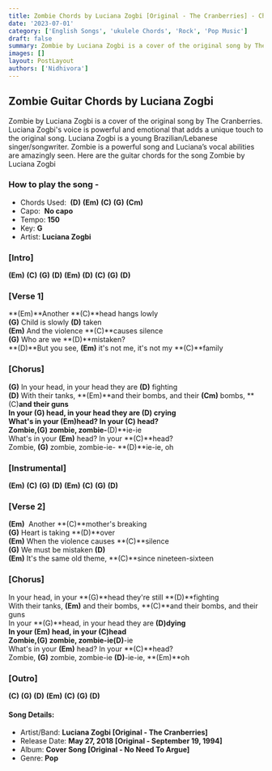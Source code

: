 ```yaml
---
title: Zombie Chords by Luciana Zogbi [Original - The Cranberries] - ChordsCo
date: '2023-07-01'
category: ['English Songs', 'ukulele Chords', 'Rock', 'Pop Music']
draft: false
summary: Zombie by Luciana Zogbi is a cover of the original song by The Cranberries. Luciana Zogbi's voice is powerful and emotional that adds a unique touch to the original song. Luciana Zogbi is a young Brazilian/Lebanese singer/songwriter. Zombie is a powerful song and Luciana’s vocal abilities are amazingly seen. Here are the guitar chords for the song Zombie by Luciana Zogbi
images: []
layout: PostLayout
authors: ['Nidhivora']
---
```


## Zombie Guitar Chords by Luciana Zogbi

Zombie by Luciana Zogbi is a cover of the original song by The Cranberries. Luciana Zogbi's voice is powerful and emotional that adds a unique touch to the original song. Luciana Zogbi is a young Brazilian/Lebanese singer/songwriter. Zombie is a powerful song and Luciana’s vocal abilities are amazingly seen. Here are the guitar chords for the song Zombie by Luciana Zogbi

### How to play the song -

- Chords Used:  **(D)** **(Em)** **(C)** **(G)** **(Cm)**
- Capo:  **No capo**
- Tempo: **150**
- Key: **G**
- Artist: **Luciana Zogbi**

### \[Intro\]

**(Em)** **(C)** **(G)** **(D)** **(Em)** **(D)** **(C)** **(G)** **(D)**

### \[Verse 1\]

**(Em)**Another **(C)**head hangs lowly\
**(G)** Child is slowly **(D)** taken\
**(Em)** And the violence **(C)**causes silence\
**(G)** Who are we **(D)**mistaken?\
**(D)**But you see, **(Em)** it's not me, it's not my **(C)**family

### \[Chorus\]

**(G)** In your head, in your head they are **(D)** fighting\
**(D)** With their tanks, **(Em)**and their bombs, and their **(Cm)** bombs, **(C)**and their guns\
In your **(G)** head, in your head they are **(D)** crying\
What's in your **(Em)**head? In your **(C)** head?\
Zombie,**(G)** zombie, zombie-**(D)**ie-ie\
What's in your **(Em)** head? In your **(C)**head?\
Zombie, **(G)** zombie, zombie-ie- **(D)**ie-ie, oh

### \[Instrumental\]

**(Em)** **(C)** **(G)** **(D)** **(Em)** **(C)** **(G)** **(D)**

### \[Verse 2\]

**(Em)**  Another **(C)**mother's breaking\
**(G)** Heart is taking **(D)**over\
**(Em)** When the violence causes **(C)**silence\
**(G)** We must be mistaken **(D)**\
**(Em)** It's the same old theme, **(C)**since nineteen-sixteen

### \[Chorus\]

In your head, in your **(G)**head they're still **(D)**fighting\
With their tanks, **(Em)** and their bombs, **(C)**and their bombs, and their guns\
In your **(G)**head, in your head they are **(D)**dying\
In your **(Em)** head, in your **(C)**head\
Zombie,**(G)** zombie, zombie-ie**(D)**-ie\
What's in your **(Em)** head? In your **(C)**head?\
Zombie, **(G)** zombie, zombie-ie **(D)**-ie-ie, **(Em)**oh

### \[Outro\]

**(C)** **(G)** **(D)** **(Em)** **(C)** **(G)** **(D)**

#### Song Details:

- Artist/Band: **Luciana Zogbi \[Original - The Cranberries\]**
- Release Date: **May 27, 2018 \[Original - September 19, 1994\]**
- Album: **Cover Song \[Original - No Need To Argue\]**
- Genre: **Pop**
